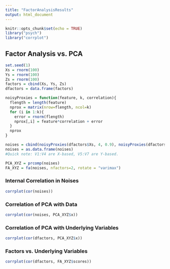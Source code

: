 ```yaml
---
title: "FactorAnalysisResults"
output: html_document
---
```


```r
knitr::opts_chunk$set(echo = TRUE)
library("psych")
library("corrplot")
```

## Factor Analysis vs. PCA

```r
set.seed(1)
Xs = rnorm(100)
Ys = rnorm(100)
Zs = rnorm(100)
factors = cbind(Xs, Ys, Zs)
dfactors = data.frame(factors)

noisyProxies = function(feature, k, correlation){
  flength = length(feature)
  nprox = matrix(nrow=flength, ncol=k)
  for (i in 1:k){
    error = rnorm(flength)
    nprox[,i] = feature*correlation + error 
  }
  nprox
}

noises = cbind(noisyProxies(dfactors$Xs, 4, 0.9), noisyProxies(dfactors$Ys, 3, 0.9))
noises = as.data.frame(noises)
#Quick note: V1:V4 are X-based, V5:V7 are Y-based.
```

```r
PCA_XYZ = prcomp(noises)
FA_XYZ = fa(noises, nfactors=2, rotate = "varimax")
```

### Internal Correlation in Noises
```r
corrplot(cor(noises))
```

### Correlation of PCA with Data
```r
corrplot(cor(noises, PCA_XYZ$x))
```

### Correlation of PCA with Underlying Variables
```r
corrplot(cor(dfactors, PCA_XYZ$x))
```

### Factors vs. Underlying Variables
```r
corrplot(cor(dfactors, FA_XYZ$scores))
```

